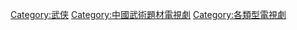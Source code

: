 {{Catmore}}

{{Catnav|頁面分類|人类社会|生活|文化|电视剧|各类型电视剧}}
{{Catnav|頁面分類|...|武术|中国武术|武侠}}
{{Catnav|頁面分類|...|电视|电视节目|电视节目的类型|电视剧|各类型电视剧}}

[[Category:武侠|Category:武侠]]
[[Category:中國武術題材電視劇|Category:中國武術題材電視劇]]
[[Category:各類型電視劇|Category:各類型電視劇]]